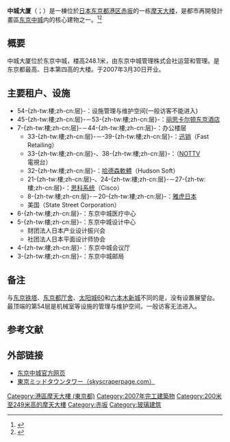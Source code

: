 {{Coord|35|39|59|N|139|43|54|E|display=title|region:JP-13_type:landmark_source:dewiki}}
{{Infobox Skyscraper
| building_name  = 中城大厦
| image          =
[[Image:Tokyo_midtown_tower_cropped.jpg|200px]]
| caption        = 
| year_highest   =
| year_end       =
| plural         =
| location       = 日本国东京都港区赤坂
| coordinates    =
| status         =
| groundbreaking = 
| start_date     = 2004年5月
| completion_date= 2007年1月
| opening        = 2007年3月30日
| destroyed      =
| use            = 综合用途
| antenna_spire  =
| roof           = 248.1米
| top_floor      = 
| floor_count    = 地上54层地下5层
| elevator_count =
| cost           =
| floor_area     = 246,408平方米
| architect      = [[SOM|SOM]]、[[日建设计|日建设计]]
| engineer       = 
| contractor     = [[竹中工务店|竹中工务店]]、[[大成建设|大成建设]]
| developer      = 
| owner          = [[三井不动产|三井不动产]]
}}
{{japanese
| japanese=ミッドタウンタワー
| romaji=Middotaun Tawā}}
'''中城大厦'''（{{lang-ja|ミッドタウン・タワー}}；{{lang-en|Midtown Tower}}）是一棟位於[[日本|日本]][[东京都|东京都]][[港區_(東京都)|港区]][[赤坂|赤坂]]的一栋[[摩天大楼|摩天大楼]]，是都市再開發計畫區[[东京中城|东京中城]]内的核心建物之一。<ref name="MTT SCP">{{cite web |url=http://skyscraperpage.com/cities/?buildingID=9017 |title=Mid-Town Tower |accessdate= |publisher=Skyscraperpage.com |archive-date=2012-03-29 |archive-url=https://www.webcitation.org/66VtQEwgL?url=http://skyscraperpage.com/cities/?buildingID=9017 |dead-url=no }}</ref><ref name="MTT EMP">{{cite web |url=http://www.emporis.com/en/wm/bu/?id=midtowntower-tokyo-japan |title=Mid Town Tower |accessdate= |publisher=Emporis.com |archive-date=2013-06-30 |archive-url=https://www.webcitation.org/6HlFiyR5Z?url=http://www.emporis.com/building/midtowntower-tokyo-japan |dead-url=no }}</ref>

== 概要 ==
中城大厦位於东京中城，楼高248.1米，由东京中城管理株式会社运营和管理。是东京都最高、日本第四高的大楼。于2007年3月30日开业。

== 主要租户、设施 ==
*54-{zh-tw:樓;zh-cn:层}-：设施管理与维护空间(一般访客不能进入)
*45-{zh-tw:樓;zh-cn:层}-－53-{zh-tw:樓;zh-cn:层}-：[[丽思卡尔顿酒店管理集团|丽思卡尔顿东京酒店]]
*7-{zh-tw:樓;zh-cn:层}-－44-{zh-tw:樓;zh-cn:层}-：办公楼层
**33-{zh-tw:樓;zh-cn:层}-－-39-{zh-tw:樓;zh-cn:层}-：[[迅销|迅销]]（Fast Retailing）
**33-{zh-tw:樓;zh-cn:层}-、38-{zh-tw:樓;zh-cn:层}-：{{link-ja|mmbi|mmbi}}（[[NOTTV|NOTTV]]電視台）
**32-{zh-tw:樓;zh-cn:层}-：[[Hudson_Soft|哈德森軟體]]（Hudson Soft）
**21-{zh-tw:樓;zh-cn:层}-、24-{zh-tw:樓;zh-cn:层}-－27-{zh-tw:樓;zh-cn:层}-：[[思科系统|思科系统]]（Cisco）
**8-{zh-tw:樓;zh-cn:层}-－20-{zh-tw:樓;zh-cn:层}-：[[雅虎日本|雅虎日本]]
**美国{{link-en|道富|State Street Corporation}}（State Street Corporation） 
*6-{zh-tw:樓;zh-cn:层}-：东京中城医疗中心
*5-{zh-tw:樓;zh-cn:层}-：东京中城设计中心
**财团法人日本产业设计振兴会
**社团法人日本平面设计师协会
*4-{zh-tw:樓;zh-cn:层}-：东京中城会议厅
*3-{zh-tw:樓;zh-cn:层}-：东京中城邮局

== 备注 ==
与[[东京铁塔|东京铁塔]]、[[东京都厅舍|东京都厅舍]]、[[太阳城60|太阳城60]]和[[六本木新城|六本木新城]]不同的是，没有设置展望台。最顶端的第54层是机械室等设施的管理与维护空间，一般访客无法进入。

== 参考文献 ==
{{Reflist}}

== 外部链接 ==
*[http://www.tokyo-midtown.com 东京中城官方网页]{{Wayback|url=http://www.tokyo-midtown.com/ |date=20110914002824 }}
* [http://skyscraperpage.com/cities/?buildingID=9017 東京ミッドタウンタワー（skyscraperpage.com）]{{WebCite|url=https://www.webcitation.org/66VtQEwgL?url=http://skyscraperpage.com/cities/?buildingID=9017 |date=20120329004503 |dateformat=iso }}

{{东京都摩天大楼}}
{{摩天大樓}}
{{DEFAULTSORT:Midtown Tower}}
[[Category:港區摩天大樓_(東京都)|Category:港區摩天大樓 (東京都)]]
[[Category:2007年完工建築物|Category:2007年完工建築物]]
[[Category:200米至249米高的摩天大樓|Category:200米至249米高的摩天大樓]]
[[Category:赤坂|Category:赤坂]]
[[Category:玻璃建筑|Category:玻璃建筑]]